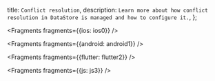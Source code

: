   title: `Conflict resolution`,
  description: `Learn more about how conflict resolution in DataStore is managed and how to configure it.`,
};


<Fragments fragments={{ios: ios0}} />


<Fragments fragments={{android: android1}} />


<Fragments fragments={{flutter: flutter2}} />


<Fragments fragments={{js: js3}} />